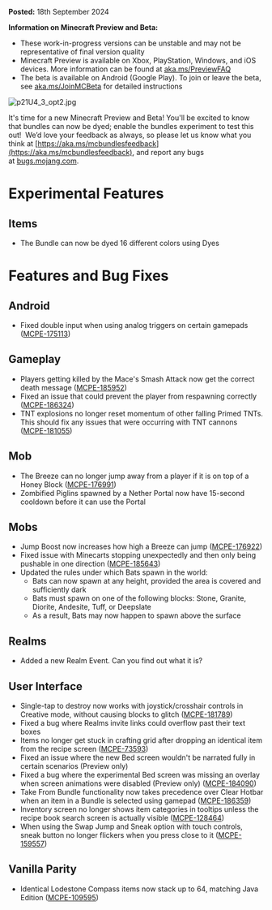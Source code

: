 **Posted:** 18th September 2024

**Information on Minecraft Preview and Beta:**

-   These work-in-progress versions can be unstable and may not be representative of final version quality
-   Minecraft Preview is available on Xbox, PlayStation, Windows, and iOS devices. More information can be found at [aka.ms/PreviewFAQ](https://aka.ms/PreviewFAQ)
-   The beta is available on Android (Google Play). To join or leave the beta, see [aka.ms/JoinMCBeta](https://aka.ms/JoinMCBeta) for detailed instructions

![p21U4_3_opt2.jpg](https://feedback.minecraft.net/hc/article_attachments/30356044598541)

It's time for a new Minecraft Preview and Beta! You'll be excited to know that bundles can now be dyed; enable the bundles experiment to test this out!  We’d love your feedback as always, so please let us know what you think at [https://aka.ms/mcbundlesfeedback](https://aka.ms/mcbundlesfeedback), and report any bugs at [bugs.mojang.com](http://bugs.mojang.com/).

# Experimental Features

## Items

-   The Bundle can now be dyed 16 different colors using Dyes

# Features and Bug Fixes

## Android

-   Fixed double input when using analog triggers on certain gamepads ([MCPE-175113](https://bugs.mojang.com/browse/MCPE-175113))

## Gameplay

-   Players getting killed by the Mace's Smash Attack now get the correct death message ([MCPE-185952](https://bugs.mojang.com/browse/MCPE-185952))
-   Fixed an issue that could prevent the player from respawning correctly ([MCPE-186324](https://bugs.mojang.com/browse/MCPE-186324))
-   TNT explosions no longer reset momentum of other falling Primed TNTs. This should fix any issues that were occurring with TNT cannons ([MCPE-181055](https://bugs.mojang.com/browse/MCPE-181055))

## Mob

-   The Breeze can no longer jump away from a player if it is on top of a Honey Block ([MCPE-176991](https://bugs.mojang.com/browse/MCPE-176991))
-   Zombified Piglins spawned by a Nether Portal now have 15-second cooldown before it can use the Portal

## Mobs

-   Jump Boost now increases how high a Breeze can jump ([MCPE-176922](https://bugs.mojang.com/browse/MCPE-176922))
-   Fixed issue with Minecarts stopping unexpectedly and then only being pushable in one direction ([MCPE-185643](https://bugs.mojang.com/browse/MCPE-185643))
-   Updated the rules under which Bats spawn in the world:
    -   Bats can now spawn at any height, provided the area is covered and sufficiently dark
    -   Bats must spawn on one of the following blocks: Stone, Granite, Diorite, Andesite, Tuff, or Deepslate
    -   As a result, Bats may now happen to spawn above the surface

## Realms

-   Added a new Realm Event. Can you find out what it is?

## User Interface

-   Single-tap to destroy now works with joystick/crosshair controls in Creative mode, without causing blocks to glitch ([MCPE-181789](https://bugs.mojang.com/browse/MCPE-181789))
-   Fixed a bug where Realms invite links could overflow past their text boxes
-   Items no longer get stuck in crafting grid after dropping an identical item from the recipe screen ([MCPE-73593](https://bugs.mojang.com/browse/MCPE-73593))
-   Fixed an issue where the new Bed screen wouldn't be narrated fully in certain scenarios (Preview only)
-   Fixed a bug where the experimental Bed screen was missing an overlay when screen animations were disabled (Preview only) ([MCPE-184090](https://bugs.mojang.com/browse/MCPE-184090))
-   Take From Bundle functionality now takes precedence over Clear Hotbar when an item in a Bundle is selected using gamepad ([MCPE-186359](https://bugs.mojang.com/browse/MCPE-186359))
-   Inventory screen no longer shows item categories in tooltips unless the recipe book search screen is actually visible ([MCPE-128464](https://bugs.mojang.com/browse/MCPE-128464))
-   When using the Swap Jump and Sneak option with touch controls, sneak button no longer flickers when you press close to it ([MCPE-159557](https://bugs.mojang.com/browse/MCPE-159557))

## Vanilla Parity

-   Identical Lodestone Compass items now stack up to 64, matching Java Edition ([MCPE-109595](https://bugs.mojang.com/browse/MCPE-109595))

